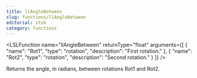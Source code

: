 ```yaml
---
title: llAngleBetween
slug: functions/llAngleBetween
editorial: stub
category: functions
---
```


<LSLFunction
	name="llAngleBetween"
	returnType="float"
	arguments={[
	{
		"name": "Rot1",
		"type": "rotation",
		"description": "First rotation."
	},
	{
		"name": "Rot2",
		"type": "rotation",
		"description": "Second rotation."
	}
]}
/>

Returns the angle, in radians, between rotations Rot1 and Rot2.
